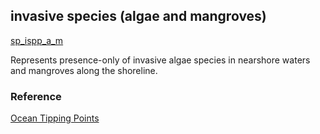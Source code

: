 ## invasive species (algae and mangroves)

[sp_ispp_a_m](https://github.com/OHI-Science/mhi/blob/master/region2017/layers/)

Represents presence-only of invasive algae species in nearshore waters and mangroves along the shoreline.

### Reference

[Ocean Tipping Points](http://www.pacioos.hawaii.edu/projects/oceantippingpoints/#data)